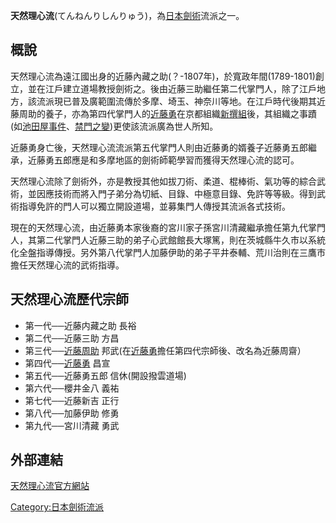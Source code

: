 '''天然理心流'''(てんねんりしんりゅう)，為[[日本劍術|日本劍術]]流派之一。

== 概說 ==
天然理心流為遠江國出身的近藤內藏之助(？-1807年)，於寬政年間(1789-1801)創立，並在江戶建立道場教授劍術之。後由近藤三助繼任第二代掌門人，除了江戶地方，該流派現已普及廣範圍流傳於多摩、埼玉、神奈川等地。在江戶時代後期其近藤周助的養子，亦為第四代掌門人的[[近藤勇|近藤勇]]在京都組織[[新撰組|新撰組]]後，其組織之事蹟(如[[池田屋事件|池田屋事件]]、[[禁門之變|禁門之變]])更使該流派廣為世人所知。

近藤勇身亡後，天然理心流流派第五代掌門人則由近藤勇的婿養子近藤勇五郎繼承，近藤勇五郎應是和多摩地區的劍術師範學習而獲得天然理心流的認可。

天然理心流除了劍術外，亦是教授其他如拔刀術、柔道、棍棒術、氣功等的綜合武術，並因應技術而將入門子弟分為切紙、目錄、中極意目錄、免許等等級。得到武術指導免許的門人可以獨立開設道場，並募集門人傳授其流派各式技術。

現在的天然理心流，由近藤勇本家後裔的宮川家子孫宮川清藏繼承擔任第九代掌門人，其第二代掌門人近藤三助的弟子心武館館長大塚篤，則在茨城縣牛久市以系統化全盤指導傳授。另外第八代掌門人加藤伊助的弟子平井泰輔、荒川治則在三鷹市擔任天然理心流的武術指導。

== 天然理心流歷代宗師 ==
*第一代──近藤内藏之助 長裕 
*第二代──近藤三助 方昌 
*第三代──[[近藤周助|近藤周助]] 邦武(在[[近藤勇|近藤勇]]擔任第四代宗師後、改名為近藤周齋） 
*第四代──[[近藤勇|近藤勇]] 昌宣 
*第五代──近藤勇五郎 信休(開設撥雲道場) 
*第六代──櫻井金八 義祐 
*第七代──近藤新吉 正行 
*第八代──加藤伊助 修勇 
*第九代──宮川清藏 勇武

== 外部連結 ==
[http://www.tennenrishinryu.com 天然理心流官方網站]{{Wayback|url=http://www.tennenrishinryu.com/ |date=20200804161931 }}

[[Category:日本劍術流派|Category:日本劍術流派]]